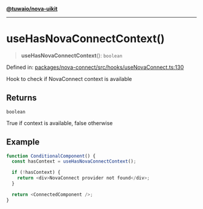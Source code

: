 [**@tuwaio/nova-uikit**](../../../../README.md)

***

# useHasNovaConnectContext()

> **useHasNovaConnectContext**(): `boolean`

Defined in: [packages/nova-connect/src/hooks/useNovaConnect.ts:130](https://github.com/TuwaIO/nova-uikit/blob/e51115efe02c340d7b85749415a2038aba217f7d/packages/nova-connect/src/hooks/useNovaConnect.ts#L130)

Hook to check if NovaConnect context is available

## Returns

`boolean`

True if context is available, false otherwise

## Example

```typescript
function ConditionalComponent() {
  const hasContext = useHasNovaConnectContext();

  if (!hasContext) {
    return <div>NovaConnect provider not found</div>;
  }

  return <ConnectedComponent />;
}
```
